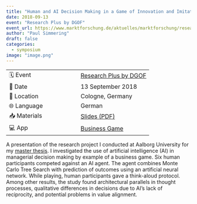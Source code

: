 ```yaml
---
title: "Human and AI Decision Making in a Game of Innovation and Imitation"
date: 2018-09-13
event: "Research Plus by DGOF"
event_url: https://www.marktforschung.de/aktuelles/marktforschung/research-plus-in-koeln/
author: "Paul Simmering"
draft: false
categories:
  - symposium
image: "image.png"
---
```


| | |
| --- | --- |
| 🗓️ Event | [Research Plus by DGOF](https://www.marktforschung.de/aktuelles/marktforschung/research-plus-in-koeln/)|
| 📅 Date | 13 September 2018 |
| 📍 Location | Cologne, Germany |
| 🌐 Language | German |
| 📥 Materials | [Slides (PDF)](researchplus2018.pdf) |
| 💻 App | [Business Game](https://psimm.shinyapps.io/business_game) |

A presentation of the research project I conducted at Aalborg University for my [master thesis](/projects/masterthesis/). I investigated the use of artificial intelligence (AI) in managerial decision making by example of a business game. Six human participants competed against an AI agent. The agent combines Monte Carlo Tree Search with prediction of outcomes using an artificial neural network. While playing, human participants gave a think-aloud protocol. Among other results, the study found architectural parallels in thought processes, qualitative differences in decisions due to AI's lack of reciprocity, and potential problems in value alignment.
